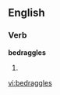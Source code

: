 
==English==

===Verb===
'''bedraggles'''

# {{third-person singular of|[[bedraggle]]}}

[[vi:bedraggles]]